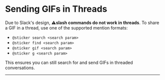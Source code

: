 # Sending GIFs in Threads  

Due to Slack's design, ⚠️**slash commands do not work in threads**. To share a GIF in a thread, use one of the supported mention formats:  

- `@sticker search <search param>`  
- `@sticker find <search param>`  
- `@sticker gif <search param>`  
- `@sticker g <search param>`  

This ensures you can still search for and send GIFs in threaded conversations.  

---
